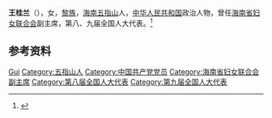 {{Otheruses|other=名为王桂兰的其他人物|王桂兰}}

'''王桂兰'''（{{bd|1947年|}}），女，[[黎族|黎族]]，[[海南|海南]][[五指山市|五指山]]人，[[中华人民共和国|中华人民共和国]]政治人物，曾任[[海南省妇女联合会|海南省妇女联合会]]副主席，第八、九届全国人大代表。<ref>{{Cite book|title=中国黎族大辞典|author=苏英博,韦经照,梁定基等主编|publisher=中山大学出版社|year=1994|isbn=|location=广州|pages=}}</ref>

== 参考资料 ==
{{reflist}}

{{中国人物小作品}}

{{Authority control}}
{{DEFAULTSORT:Wang王}}
[[Category:王姓|Gui]]
[[Category:五指山人|Category:五指山人]]
[[Category:中国共产党党员|Category:中国共产党党员]]
[[Category:海南省妇女联合会副主席|Category:海南省妇女联合会副主席]]
[[Category:第八届全国人大代表|Category:第八届全国人大代表]]
[[Category:第九届全国人大代表|Category:第九届全国人大代表]]